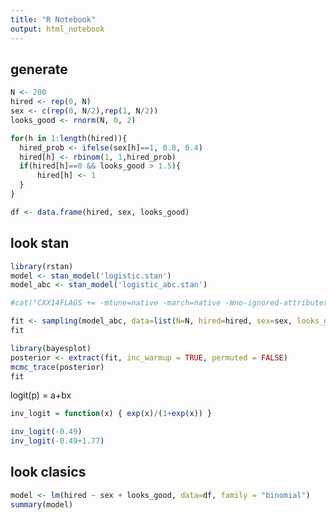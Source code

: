 ---
title: "R Notebook"
output: html_notebook
---

## generate
```{r}
N <- 200
hired <- rep(0, N)
sex <- c(rep(0, N/2),rep(1, N/2))
looks_good <- rnorm(N, 0, 2)

for(h in 1:length(hired)){
  hired_prob <- ifelse(sex[h]==1, 0.8, 0.4)
  hired[h] <- rbinom(1, 1,hired_prob)
  if(hired[h]==0 && looks_good > 1.5){
      hired[h] <- 1
  }
}

df <- data.frame(hired, sex, looks_good)


```

## look stan
```{r}
library(rstan)
model <- stan_model('logistic.stan')
model_abc <- stan_model('logistic_abc.stan')

#cat("CXX14FLAGS += -mtune=native -march=native -Wno-ignored-attributes -Wno-deprecated-declarations", file = "~/.R/Makevars.win")

```

```{r}
fit <- sampling(model_abc, data=list(N=N, hired=hired, sex=sex, looks_good=looks_good))
fit

library(bayesplot)
posterior <- extract(fit, inc_warmup = TRUE, permuted = FALSE)
mcmc_trace(posterior)
fit

```
logit(p) = a+bx

```{r}
inv_logit = function(x) { exp(x)/(1+exp(x)) }

inv_logit(-0.49)
inv_logit(-0.49+1.77)

```



## look clasics
```{r}
model <- lm(hired ~ sex + looks_good, data=df, family = "binomial")
summary(model)

```

